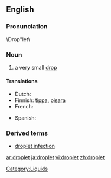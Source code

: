 ==English==

===Pronunciation===
\Drop"let\

===Noun===
{{en-noun}}
# a very small [[drop]]

====Translations====
{{trans-top|very small drop}}
*Dutch: {{t|nl|druppeltje|n}}
*Finnish: [[tippa]], [[pisara]]
*French: {{t|fr|gouttelette|f}}
{{trans-mid}}
*Spanish: {{t|es|gotita|f}}
{{trans-bottom}}

===Derived terms===
*[[droplet infection]]

[[Category:Liquids]]

[[ar:droplet]]
[[ja:droplet]]
[[vi:droplet]]
[[zh:droplet]]
